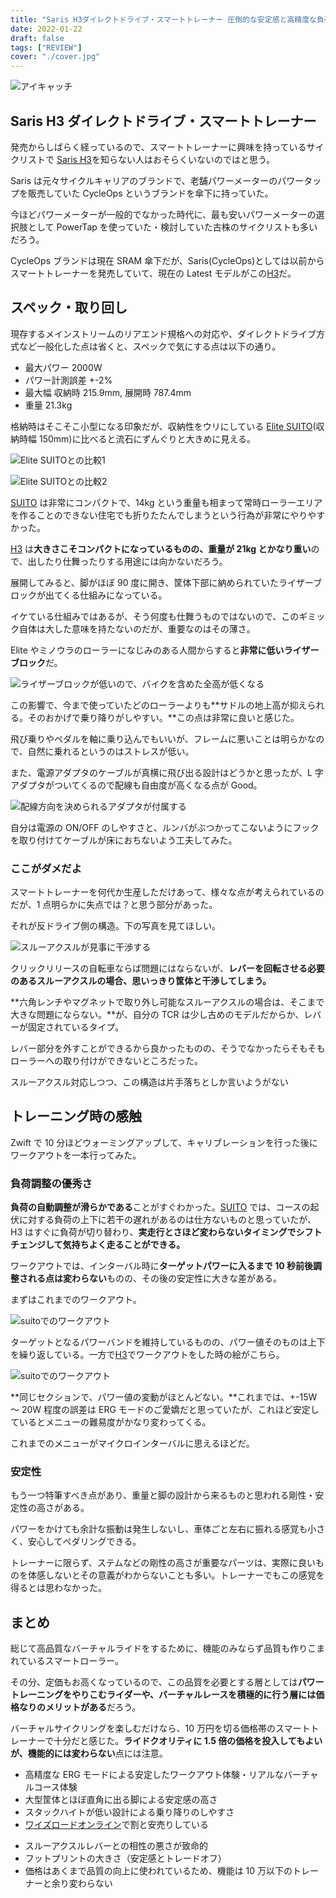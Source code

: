 ```yaml
---
title: "Saris H3ダイレクトドライブ・スマートトレーナー 圧倒的な安定感と高精度な負荷変動"
date: 2022-01-22
draft: false
tags: ["REVIEW"]
cover: "./cover.jpg"
---
```


![アイキャッチ](./cover.jpg)

## Saris H3 ダイレクトドライブ・スマートトレーナー

発売からしばらく経っているので、スマートトレーナーに興味を持っているサイクリストで [Saris H3](https://amzn.to/3nLl0fQ)を知らない人はおそらくいないのではと思う。

Saris は元々サイクルキャリアのブランドで、老舗パワーメーターのパワータップを販売していた CycleOps というブランドを傘下に持っていた。

今ほどパワーメーターが一般的でなかった時代に、最も安いパワーメーターの選択肢として PowerTap を使っていた・検討していた古株のサイクリストも多いだろう。

CycleOps ブランドは現在 SRAM 傘下だが、Saris(CycleOps)としては以前からスマートトレーナーを発売していて、現在の Latest モデルがこの[H3](https://amzn.to/3nLl0fQ)だ。

<LinkBox url="https://www.amazon.co.jp/dp/B07WP6JTN4" isAmazonLink />

## スペック・取り回し

現存するメインストリームのリアエンド規格への対応や、ダイレクトドライブ方式など一般化した点は省くと、スペックで気にする点は以下の通り。

- 最大パワー 2000W
- パワー計測誤差 +-2%
- 最大幅 収納時 215.9mm, 展開時 787.4mm
- 重量 21.3kg

格納時はそこそこ小型になる印象だが、収納性をウリにしている [Elite SUITO](https://amzn.to/3IoJwLp)(収納時幅 150mm)に比べると流石にずんぐりと大きめに見える。

<LinkBox url="https://shopping.yahoo.co.jp/products/z79dtn4n2v" />

![Elite SUITOとの比較1](./compare_suito1.jpg)

![Elite SUITOとの比較2](./compare_suito2.jpg)

[SUITO](https://amzn.to/3IoJwLp) は非常にコンパクトで、14kg という重量も相まって常時ローラーエリアを作ることのできない住宅でも折りたたんでしまうという行為が非常にやりやすかった。

<LinkBox url="https://blog.gensobunya.net/post/2020/09/elite_suito/" />

[H3](https://amzn.to/3nLl0fQ) は**大きさこそコンパクトになっているものの、重量が 21kg とかなり重い**ので、出したり仕舞ったりする用途には向かないだろう。

展開してみると、脚がほぼ 90 度に開き、筐体下部に納められていたライザーブロックが出てくる仕組みになっている。

イケている仕組みではあるが、そう何度も仕舞うものではないので、このギミック自体は大した意味を持たないのだが、重要なのはその薄さ。

Elite やミノウラのローラーになじみのある人間からすると**非常に低いライザーブロック**だ。

![ライザーブロックが低いので、バイクを含めた全高が低くなる](./stack.jpg)

この影響で、今まで使っていたどのローラーよりも**サドルの地上高が抑えられる。そのおかげで乗り降りがしやすい。**この点は非常に良いと感じた。

飛び乗りやペダルを軸に乗り込んでもいいが、フレームに悪いことは明らかなので、自然に乗れるというのはストレスが低い。

また、電源アダプタのケーブルが真横に飛び出る設計はどうかと思ったが、L 字アダプタがついてくるので配線も自由度が高くなる点が Good。

![配線方向を決められるアダプタが付属する](./wire.jpg)

自分は電源の ON/OFF のしやすさと、ルンバがぶつかってこないようにフックを取り付けてケーブルが床におちないよう工夫してみた。

### ここがダメだよ

スマートトレーナーを何代か生産しただけあって、様々な点が考えられているのだが、1 点明らかに失点では？と思う部分があった。

それが反ドライブ側の構造。下の写真を見てほしい。

![スルーアクスルが見事に干渉する](./ta_bad_compatibility.jpg)

クリックリリースの自転車ならば問題にはならないが、**レバーを回転させる必要のあるスルーアクスルの場合、思いっきり筐体と干渉してしまう。**

**六角レンチやマグネットで取り外し可能なスルーアクスルの場合は、そこまで大きな問題にならない。**が、自分の TCR は少し古めのモデルだからか、レバーが固定されているタイプ。

レバー部分を外すことができるから良かったものの、そうでなかったらそもそもローラーへの取り付けができないところだった。

スルーアクスル対応しつつ、この構造は片手落ちとしか言いようがない

## トレーニング時の感触

Zwift で 10 分ほどウォーミングアップして、キャリブレーションを行った後にワークアウトを一本行ってみた。

### 負荷調整の優秀さ

**負荷の自動調整が滑らかである**ことがすぐわかった。[SUITO](https://amzn.to/3IoJwLp) では、コースの起伏に対する負荷の上下に若干の遅れがあるのは仕方ないものと思っていたが、H3 はすぐに負荷が切り替わり、**実走行とさほど変わらないタイミングでシフトチェンジして気持ちよく走ることができる。**

ワークアウトでは、インターバル時に**ターゲットパワーに入るまで 10 秒前後調整される点は変わらない**ものの、その後の安定性に大きな差がある。

まずはこれまでのワークアウト。

![suitoでのワークアウト](./suito_workout.jpg)

ターゲットとなるパワーバンドを維持しているものの、パワー値そのものは上下を繰り返している。一方で[H3](https://amzn.to/3nLl0fQ)でワークアウトをした時の絵がこちら。

![suitoでのワークアウト](./h3_workout.jpg)

**同じセクションで、パワー値の変動がほとんどない。**これまでは、+-15W ～ 20W 程度の誤差は ERG モードのご愛嬌だと思っていたが、これほど安定しているとメニューの難易度がかなり変わってくる。

これまでのメニューがマイクロインターバルに思えるほどだ。

### 安定性

もう一つ特筆すべき点があり、重量と脚の設計から来るものと思われる剛性・安定性の高さがある。

パワーをかけても余計な振動は発生しないし、車体ごと左右に振れる感覚も小さく、安心してペダリングできる。

トレーナーに限らず、ステムなどの剛性の高さが重要なパーツは、実際に良いものを体感しないとその意義がわからないことも多い。トレーナーでもこの感覚を得るとは思わなかった。

## まとめ

総じて高品質なバーチャルライドをするために、機能のみならず品質も作りこまれているスマートローラー。

その分、定価もお高くなっているので、この品質を必要とする層としては**パワートレーニングをやりこむライダーや、バーチャルレースを積極的に行う層には価格なりのメリットがある**だろう。

バーチャルサイクリングを楽しむだけなら、10 万円を切る価格帯のスマートトレーナーで十分だと感じた。**ライドクオリティに 1.5 倍の価格を投入してもよいが、機能的には変わらない**点には注意。

<PositiveBox>

- 高精度な ERG モードによる安定したワークアウト体験・リアルなバーチャルコース体験
- 大型筐体とほぼ直角に出る脚による安定感の高さ
- スタックハイトが低い設計による乗り降りのしやすさ
- [ワイズロードオンライン](https://px.a8.net/svt/ejp?a8mat=3N3PXW+IGGJ6+4JDO+BW0YB&a8ejpredirect=https%3A%2F%2Fonline.ysroad.co.jp%2Fshop%2Fg%2Fg0012527018642%2F)で割と安売りしている

</PositiveBox>

<NegativeBox>

- スルーアクスルレバーとの相性の悪さが致命的
- フットプリントの大きさ（安定感とトレードオフ）
- 価格はあくまで品質の向上に使われているため、機能は 10 万以下のトレーナーと余り変わらない

</NegativeBox>

<LinkBox url="https://paypaymall.yahoo.co.jp/store/cycle-yoshida/item/00649537?sc_e=slga_fpla" />

<LinkBox url="https://www.amazon.co.jp/dp/B07WP6JTN4" isAmazonLink />

<LinkBox
  url="https://px.a8.net/svt/ejp?a8mat=3N3PXV+GGEBOY+45DI+NSP1V&a8ejpredirect=https%3A%2F%2Fwww.probikekit.jp%2Fturbo-trainers-bicycle-rollers%2Fsaris-h3-smart-trainer%2F12684886.html"
  isA8Link
/>
